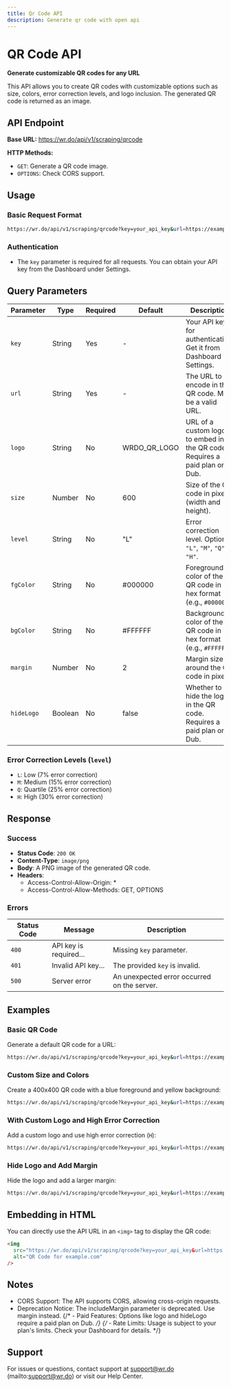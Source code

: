 ```yaml
---
title: Qr Code API
description: Generate qr code with open api
---
```


# QR Code API

**Generate customizable QR codes for any URL**

This API allows you to create QR codes with customizable options such as size, colors, error correction levels, and logo inclusion. The generated QR code is returned as an image.

## API Endpoint

**Base URL:**
https://wr.do/api/v1/scraping/qrcode


**HTTP Methods:**
- `GET`: Generate a QR code image.
- `OPTIONS`: Check CORS support.


## Usage

### Basic Request Format

```bash
https://wr.do/api/v1/scraping/qrcode?key=your_api_key&url=https://example.com
```

### Authentication

- The `key` parameter is required for all requests. You can obtain your API key from the Dashboard under Settings.


## Query Parameters

| Parameter         | Type     | Required | Default       | Description                                                                                   |
|-------------------|----------|----------|---------------|-----------------------------------------------------------------------------------------------|
| `key`             | String   | Yes      | -             | Your API key for authentication. Get it from Dashboard → Settings.                           |
| `url`             | String   | Yes      | -             | The URL to encode in the QR code. Must be a valid URL.                                       |
| `logo`            | String   | No       | WRDO_QR_LOGO  | URL of a custom logo to embed in the QR code. Requires a paid plan on Dub.                  |
| `size`            | Number   | No       | 600           | Size of the QR code in pixels (width and height).                                            |
| `level`           | String   | No       | "L"           | Error correction level. Options: `"L"`, `"M"`, `"Q"`, `"H"`.                                |
| `fgColor`         | String   | No       | #000000       | Foreground color of the QR code in hex format (e.g., `#000000`).                            |
| `bgColor`         | String   | No       | #FFFFFF       | Background color of the QR code in hex format (e.g., `#FFFFFF`).                            |
| `margin`          | Number   | No       | 2             | Margin size around the QR code in pixels.                                                    |
| `hideLogo`        | Boolean  | No       | false         | Whether to hide the logo in the QR code. Requires a paid plan on Dub.                       |

### Error Correction Levels (`level`)
- `L`: Low (7% error correction)
- `M`: Medium (15% error correction)
- `Q`: Quartile (25% error correction)
- `H`: High (30% error correction)


## Response

### Success
- **Status Code**: `200 OK`
- **Content-Type**: `image/png`
- **Body**: A PNG image of the generated QR code.
- **Headers**:
  - Access-Control-Allow-Origin: *
  - Access-Control-Allow-Methods: GET, OPTIONS


### Errors
| Status Code | Message                                      | Description                                      |
|-------------|----------------------------------------------|--------------------------------------------------|
| `400`       | API key is required...                      | Missing `key` parameter.                         |
| `401`       | Invalid API key...                          | The provided `key` is invalid.                   |
| `500`       | Server error                                | An unexpected error occurred on the server.      |


## Examples

### Basic QR Code
Generate a default QR code for a URL:
```bash
https://wr.do/api/v1/scraping/qrcode?key=your_api_key&url=https://example.com
```

### Custom Size and Colors
Create a 400x400 QR code with a blue foreground and yellow background:
```bash
https://wr.do/api/v1/scraping/qrcode?key=your_api_key&url=https://example.com&size=400&fgColor=%230066FF&bgColor=%23FFFF00
```

### With Custom Logo and High Error Correction
Add a custom logo and use high error correction (`H`):
```bash
https://wr.do/api/v1/scraping/qrcode?key=your_api_key&url=https://example.com&logo=https://your-logo-url.com/logo.png&level=H
```

### Hide Logo and Add Margin
Hide the logo and add a larger margin:
```bash
https://wr.do/api/v1/scraping/qrcode?key=your_api_key&url=https://example.com&hideLogo=true&margin=10
```

## Embedding in HTML
You can directly use the API URL in an `<img>` tag to display the QR code:

```html
<img
  src="https://wr.do/api/v1/scraping/qrcode?key=your_api_key&url=https://example.com&size=300&fgColor=%230000FF"
  alt="QR Code for example.com"
/>
```

## Notes

- CORS Support: The API supports CORS, allowing cross-origin requests.
- Deprecation Notice: The includeMargin parameter is deprecated. Use margin instead.
{/* - Paid Features: Options like logo and hideLogo require a paid plan on Dub. */}
{/* - Rate Limits: Usage is subject to your plan's limits. Check your Dashboard for details. */}

## Support
For issues or questions, contact support at support@wr.do (mailto:support@wr.do) or visit our Help Center.